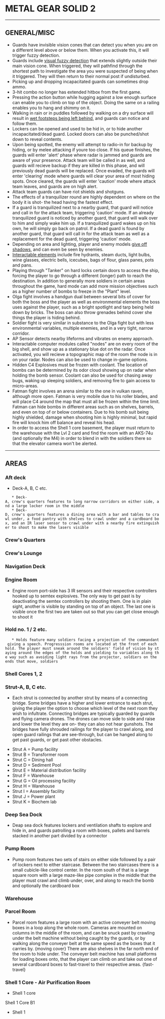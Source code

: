 = METAL GEAR SOLID 2 =

----

== GENERAL/MISC ==
* Guards have invisible vision cones that can detect you when you are on a different level above or below them. When you activate this, it will trigger fuzzy detection.
* Guards include [[reference#Fuzzy Detection|visual fuzzy detection]] that extends slightly outside their main vision cone. When triggered, they will pathfind through the shortest path to investigate the area you were suspected of being when it triggered. They will then return to their normal post if undisturbed.
* Picking up and dropping incapacitated guards can sometimes drop ammo.
* 3-hit combo no longer has extended hitbox from the first game.
* Pressing the action button while hugging against a low enough surface can enable you to climb on top of the object. Doing the same on a railing enables you to hang and shimmy on it.
* Walking in rain or in puddles followed by walking on a dry surface will result in [[reference#Breadcrumbs|wet footsteps being left behind]], and guards can notice and follow them.
* Lockers can be opened and used to be hid in, or to hide another incapacitated/dead guard. Locked doors can also be punched/shot down to reveal contents.
* Upon being spotted, the enemy will attempt to radio-in for backup by hiding, or by melee attacking if youre too close. If his queue finishes, the guards will enter 'alert' phase where radar is jammed and guards are aware of your presence. Attack team will be called in as well, and guards will recieve backup if they are killed in this phase, and will previously dead guards will be replaced. Once evaded, the guards will enter 'clearing' mode where guards will clear your area of most hiding spots. Once cleared, the guards will enter 'caution' mode where attack team leaves, and guards are on high alert.
* Attack team guards can have riot shields and shotguns.
* The effects of a tranquilizer round are highly dependent on where on the body it is shot- the head having the fastest effect.
* If a guard is tranquilized next to a nearby guard, that guard will notice and call in for the attack team, triggering 'caution' mode. If an already tranquilized guard is noticed by another guard, that guard will walk over to him and simply wake him up. If a tranquilized guard wakes up on his own, he will simply go back on patrol. If a dead guard is found by another guard, that guard will call in for the attack team as well as a replacement for the dead guard, triggering 'caution' mode.
* Depending on area and lighting, player and enemy models [[reference#Breadcrumbs|give off shadows]], and can even be seen by enemies.
* [[reference#Interactable Elements|Interactable elements]] include fire hydrants, steam ducts, light bulbs, wine glasses, electric bells, icecubes, bags of flour, glass panes, pots and pans.
* Playing through "Tanker" on hard locks certain doors to access the ship, forcing the player to go through a different (longer) path to reach the destination. In addition to generally more soldiers in certain areas throughout the game, hard mode can add more mission objectives such as a higher number of bombs to freeze in the "Plant" level.
* Olga fight involves a handgun dual between several bits of cover for both the boss and the player as well as environmental elements the boss uses against the player, such as a bright spotlight and tarp being held down by bricks. The boss can also throw grenades behind cover she things the player is hiding behind.
* Soldier fight is very similar in substance to the Olga fight but with less environmental variables, multiple enemies, and in a very tight, narrow corridor.
* AP Sensor detects nearby lifeforms and vibrates on enemy approach.
* Interactable computer modules called "nodes" are on every room of the big shell, and show up as a stationary blue dot on the radar. Once activated, you will recieve a topographic map of the room the node is in on your radar. Nodes can also be used to change in-game options.
* Hidden C4 Explosives must be frozen with coolant. The location of bombs can be determined by its odor cloud showing up on radar when holding the bomb sensor. Coolant can also be used for chasing away bugs, waking up sleeping soldiers, and removing fire to gain access to micro-areas.
* Fatman fight involves an arena similar to the one in vulkan raven, although more open. Fatman is very mobile due to his roller blades, and will place C4 around the map that must all be frozen within the time limit. Fatman can hide bombs in different areas such as on shelves, barrels, and even on top of or below containers. Due to his bomb suit being highly shielded, damage when shooting him is highly minimal, but rapid fire will knock him off balance and reveal his head.
* In order to access the Shell 1 core basement, the player must return to the warehouse with the Lvl 2 card and find the room with an AKS-74u (and optionally the M4) in order to blend in with the soldiers there so that the elevator camera won't be alerted.

----

== AREAS ==
=== Aft deck ===
* Deck-A, B, C etc.
    * Deck-A, crew's quarters features to long narrow corridors on either side, and a large locker room in the middle
    * Deck-D, crew's quarters features a dining area with a bar and tables to crawl under, a food pantry with shelves to crawl under and a cardboard box, and an IR laser sensor to crawl under with a nearby fire extinguisher to shoot to make the lasers visible

=== Crew's Quarters ===

=== Crew's Lounge ===

=== Navigation Deck ===

=== Engine Room ===
* Engine room port-side has 3 IR sensors and their respective controllers hooked up to semtex explosives. The only way to get past is by deactivating the semtex controllers by shooting them. One is in plain sight, another is visible by standing on top of an object. The last one is visible once the first two are taken out so that you can get close enough to shoot it

=== Hold no. 1 / 2 etc. ===
    * Holds feature many soldiers facing a projection of the commandant giving a speech. Progresssion rooms are located at the front of each hold. The player must sneak around the soldiers' field of vision by staying around the edges of the holds and yielding to variables along the way such as avoiding light rays from the projector, soldiers on the ends that move, soldiers

=== Shell Cores 1, 2 ===

=== Strut-A, B, C etc. ===
* Each strut is connected by another strut by means of a connecting bridge. Some bridges have a higher and lower entrance to each strut, giving the player the option to choose which level of the next room they wish to infultrate. Connecting bridges are typically guarded by guards and flying camera drones. The drones can move side to side and raise and lower the level they are on- they can also not hear gunshots. The bridges have fully shrouded railings for the player to crawl along, and open guard railings that are see-through, but can be hanged along to get past guards, or get past other obstacles.

* Strut A = Pump facility
* Strut B = Transformer room
* Strut C = Dining hall
* Strut D = Sediment Pool
* Strut E = Material distribution facility
* Strut F = Warehouse
* Strut G = Oil processing facility
* Strut H = Warehouse
* Strut I = Assembly facility
* Strut J = Power plant
* Strut K = Biochem lab

=== Deep Sea Dock ===
* Deap sea dock features lockers and ventilation shafts to explore and hide in, and guards patrolling a room with boxes, pallets and barrels stacked in another part divided by a connector

=== Pump Room ===
* Pump room features two sets of stairs on either side followed by a pair of lockers next to either staircase. Between the two staircases there is a small cubicle-like control center. In the room south of that is a large square room with a large maze-like pipe complex in the middle that the player must crawl and climb under, over, and along to reach the bomb and optionally the cardboard box

=== Warehouse ===

=== Parcel Room ===
* Parcel room features a large room with an active conveyer belt moving boxes in a loop along the whole room. Cameras are mounted on columns in the middle of the room, and can be snuck past by crawling under the belt machine without being caught by the guards, or by walking along the conveyer belt at the same speed as the boxes that it carries by. {moving cover} There are also shelves in the far north end of the room to hide under. The conveyer belt machine has small platforms for loading boxes onto, that the player can climb on and take out one of several cardboard boxes to fast-travel to their respective areas. {fast-travel}

=== Shell 1 Core - Air Purification Room ===
* Shell 1 core

Shell 1 Core B1
* Shell 1

